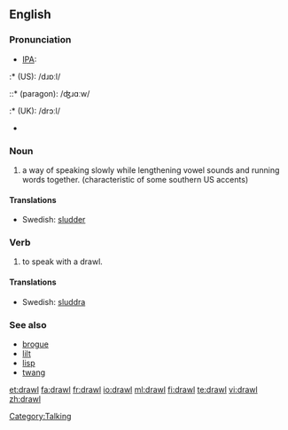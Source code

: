 ==English==

===Pronunciation===
* [[IPA]]:
:* (US): /dɹɒːl/
::* (paragon): /ʤɹɑːw/
:* (UK): /drɔːl/
* {{SAMPA|/drO:l/}}
*: {{rhymes|ɔːl}}

===Noun===
{{en-noun}}

# a way of speaking slowly while lengthening vowel sounds and running words together. (characteristic of some southern US accents)

====Translations====
* Swedish: [[sludder]]

===Verb===
{{en-verb|drawls|drawling|drawled|drawled}}

# to speak with a drawl.

====Translations====
* Swedish: [[sluddra]]

===See also===
* [[brogue]]
* [[lilt]]
* [[lisp]]
* [[twang]]

[[Category:Talking]]

[[et:drawl]]
[[fa:drawl]]
[[fr:drawl]]
[[io:drawl]]
[[ml:drawl]]
[[fi:drawl]]
[[te:drawl]]
[[vi:drawl]]
[[zh:drawl]]